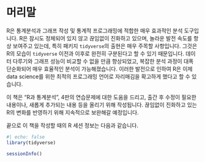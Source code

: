 # 머리말 {.unnumbered}

R은 통계분석과 그래프 작성 및 통계적 프로그래밍에 적합한 매우 효과적인 분석 도구입니다.
R은 잠시도 정체되어 있지 않고 끊임없이 진화하고 있으며, 놀라운 발전 속도를 항상 보여주고 있는데, 특히 패키지 `tidyverse`의 출현은 매우 주목할 사항입니다.
그것은 R의 모습이 `tidyverse` 이전과 이후로 완전히 구분된다고 할 수 있기 때문입니다. 
데이터 다루기와 그래프 성능이 비교할 수 없을 만큼 향상되었고, 복잡한 분석 과정이 대폭 단순화되어 매우 효율적인 분석이 가능해졌습니다.
이러한 발전으로 인하여 R은 이제 data science를 위한 최적의 프로그래밍 언어로 자리매김을 확고하게 했다고 할 수 있습니다.

이 책은 "R과 통계분석", 4판의 연습문제에 대한 도움을 드리고, 출간 후 수정이 필요한 내용이나, 새롭게 추가되는 내용 등을 올리기 위해 작성됩니다. 
끊임없이 진화하고 있는 R의 변화를 반영하기 위해 지속적으로 보완해갈 예정입니다.

끝으로 이 책을 작성할 때의 R 세션 정보는 다음과 같습니다.

```r
#| echo: false
library(tidyverse)
```


```r
sessionInfo()
```

